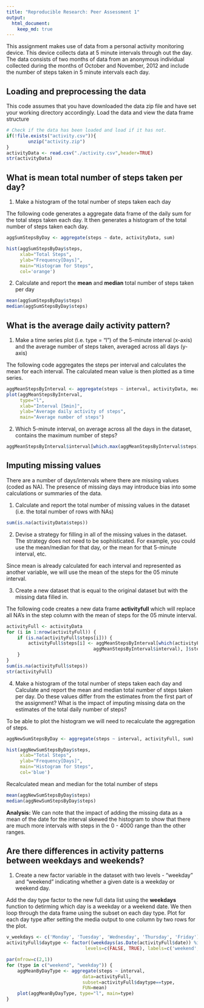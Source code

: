 ```yaml
---
title: "Reproducible Research: Peer Assessment 1"
output: 
  html_document:
    keep_md: true
---
```

This assignment makes use of data from a personal activity monitoring device. This device 
collects data at 5 minute intervals through out the day. The data consists of two months 
of data from an anonymous individual collected during the months of October and November, 
2012 and include the number of steps taken in 5 minute intervals each day.

## Loading and preprocessing the data

This code assumes that you have downloaded the data zip file and have set your working 
directory accordingly. Load the data and view the data frame structure

```r

# Check if the data has been loaded and load if it has not.
if(!file.exists("activity.csv")){
        unzip("activity.zip")
}
activityData <- read.csv("./activity.csv",header=TRUE)
str(activityData)
```


## What is mean total number of steps taken per day? 

1. Make a histogram of the total number of steps taken each day  

The following code generates a aggregate data frame of the daily sum for the total steps 
taken each day.  It then generates a histogram of the total number of steps taken each 
day.

```r
aggSumStepsByDay <- aggregate(steps ~ date, activityData, sum)

hist(aggSumStepsByDay$steps, 
     xlab="Total Steps", 
     ylab="Frequency[Days]",
     main="Histogram for Steps",
     col='orange')
```

2. Calculate and report the **mean** and **median** total number of steps taken per day

```r
mean(aggSumStepsByDay$steps)
median(aggSumStepsByDay$steps)
```

## What is the average daily activity pattern?

1. Make a time series plot (i.e. type = "l") of the 5-minute interval (x-axis) and the 
average number of steps taken, averaged across all days (y-axis)  

The following code aggregates the steps per interval and calculates the mean for 
each interval. The calculated mean value is then plotted as a time series.

```r
aggMeanStepsByInterval <- aggregate(steps ~ interval, activityData, mean)
plot(aggMeanStepsByInterval, 
     type="l",
     xlab="Interval [5min]",
     ylab="Average daily activity of steps",
     main="Average number of steps")
```

2. Which 5-minute interval, on average across all the days in the dataset, contains the 
maximum number of steps?

```r
aggMeanStepsByInterval$interval[which.max(aggMeanStepsByInterval$steps)]
```

## Imputing missing values

There are a number of days/intervals where there are missing values (coded as NA). 
The presence of missing days may introduce bias into some calculations or summaries of 
the data.  

1. Calculate and report the total number of missing values in the dataset (i.e. the total 
number of rows with NAs)

```r
sum(is.na(activityData$steps))
```

2. Devise a strategy for filling in all of the missing values in the dataset. The strategy 
does not need to be sophisticated. For example, you could use the mean/median for that 
day, or the mean for that 5-minute interval, etc.  

Since mean is already calculated for each interval and represented as another variable, we 
will use the mean of the steps for the 05 minute interval.  

3. Create a new dataset that is equal to the original dataset but with the missing data 
filled in.  

The following code creates a new data frame **activityfull** which will replace all NA's
in the step column with the mean of steps for the 05 minute interval.

```r
activityFull <- activityData 
for (i in 1:nrow(activityFull)) {
    if (is.na(activityFull$steps[i])) {
        activityFull$steps[i] <- aggMeanStepsByInterval[which(activityFull$interval[i] == 
                                aggMeanStepsByInterval$interval), ]$steps
    }
}
sum(is.na(activityFull$steps))
str(activityFull)
```

4. Make a histogram of the total number of steps taken each day and Calculate and report 
the mean and median total number of steps taken per day. Do these values differ from the 
estimates from the first part of the assignment? What is the impact of imputing missing 
data on the estimates of the total daily number of steps?  

To be able to plot the histogram we will need to recalculate the aggregation of steps.

```r
aggNewSumStepsByDay <- aggregate(steps ~ interval, activityFull, sum)

hist(aggNewSumStepsByDay$steps, 
     xlab="Total Steps", 
     ylab="Frequency[Days]",
     main="Histogram for Steps",
     col='blue')
```

Recalculated mean and median for the total number of steps

```r
mean(aggNewSumStepsByDay$steps)
median(aggNewSumStepsByDay$steps)
```

**Analysis:** We can note that the impact of adding the missing data as a mean of the date 
for the interval skewed the histogram to show that there are much more intervals with steps
in the 0 - 4000 range than the other ranges.  

## Are there differences in activity patterns between weekdays and weekends?  

1. Create a new factor variable in the dataset with two levels - "weekday" and "weekend" 
indicating whether a given date is a weekday or weekend day.  

Add the day type factor to the new full data list using the **weekdays** function to 
detirming which day is a weekday or a weekend date. We then loop through the data frame 
using the subset on each day type.  Plot for each day type after setting the media output
to one column by two rows for the plot.  
```r
v_weekdays <- c('Monday', 'Tuesday', 'Wednesday', 'Thursday', 'Friday')
activityFull$daytype <- factor((weekdays(as.Date(activityFull$date)) %in% v_weekdays),
                             levels=c(FALSE, TRUE), labels=c('weekend', 'weekday'))                          

par(mfrow=c(2,1))
for (type in c("weekend", "weekday")) {
    aggMeanByDayType <- aggregate(steps ~ interval,
                            data=activityFull,
                            subset=activityFull$daytype==type,
                            FUN=mean)
    plot(aggMeanByDayType, type="l", main=type)
}

```